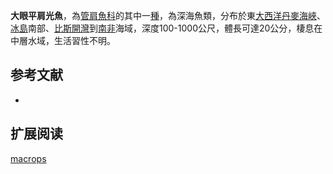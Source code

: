 {{Speciesbox
| name = 大眼平肩光魚
| image = 
| image_width = 250px
| status = NE
| status_system = IUCN3.1
| genus = Holtbyrnia
| species = macrops
| authority = [[Maul|Maul]], 1957
| synonyms = 
}}

'''大眼平肩光魚'''，為[[管肩魚科|管肩魚科]]的其中一[[種|種]]，為深海魚類，分布於東[[大西洋|大西洋]][[丹麥海峽|丹麥海峽]]、[[冰島|冰島]]南部、[[比斯開灣|比斯開灣]]到[[南非|南非]]海域，深度100-1000公尺，體長可達20公分，棲息在中層水域，生活習性不明。

==参考文献==
*{{FishBase_species|genus=Holtbyrnia |species=macrops|year=2015|month=9}}

== 扩展阅读 ==
{{refbegin}}
{{wikispecies-inline|Holtbyrnia macrops|大眼平肩光魚}}
{{refend}}
{{Taxonbar|from=Q2942373}}

[[Category:平肩光魚屬|macrops]]